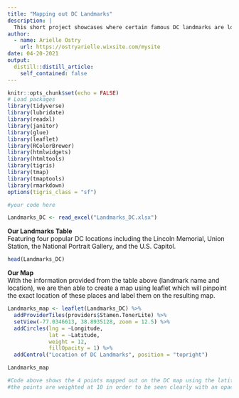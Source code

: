 ```yaml
---
title: "Mapping out DC Landmarks"
description: |
  This short project showcases where certain famous DC landmarks are located in the District. 
author:
  - name: Arielle Ostry
    url: https://ostryarielle.wixsite.com/mysite
date: 04-20-2021
output:
  distill::distill_article:
    self_contained: false
---
```


```r
knitr::opts_chunk$set(echo = FALSE)
# Load packages
library(tidyverse)
library(lubridate)
library(readxl)
library(janitor)
library(glue)
library(leaflet)
library(RColorBrewer)
library(htmlwidgets)
library(htmltools)
library(tigris)
library(tmap)
library(tmaptools)
library(rmarkdown)
options(tigris_class = "sf")

#your code here

Landmarks_DC <- read_excel("Landmarks_DC.xlsx")

```

**Our Landmarks Table**  
Featuring four popular DC locations including the Lincoln Memorial, Union Station, the National Portrait Gallery, and the U.S. Capitol.

```r
head(Landmarks_DC)
```


**Our Map**  
With the information provided from the table above (landmark name and location), we are then able to create a map using leaflet which will pinpoint the exact location of these places and label them on the resulting map.

```r
Landmarks_map <- leaflet(Landmarks_DC) %>% 
  addProviderTiles(providers$Stamen.TonerLite) %>% 
  setView(-77.0346613, 38.8935128, zoom = 12.5) %>% 
  addCircles(lng = ~Longitude,
             lat = ~Latitude,
             weight = 12,
             fillOpacity = 1) %>% 
  addControl("Location of DC Landmarks", position = "topright")

Landmarks_map

#Code above shows the 4 points mapped out on the DC map using the latitude and longitude provided from the dataset
#the points are weighted at 10 in order to be seen clearly with an opacity of 1, and "Location of DC Landmarks was placed in the corner of the map in order to explain what was being shown with the points on the map
```

